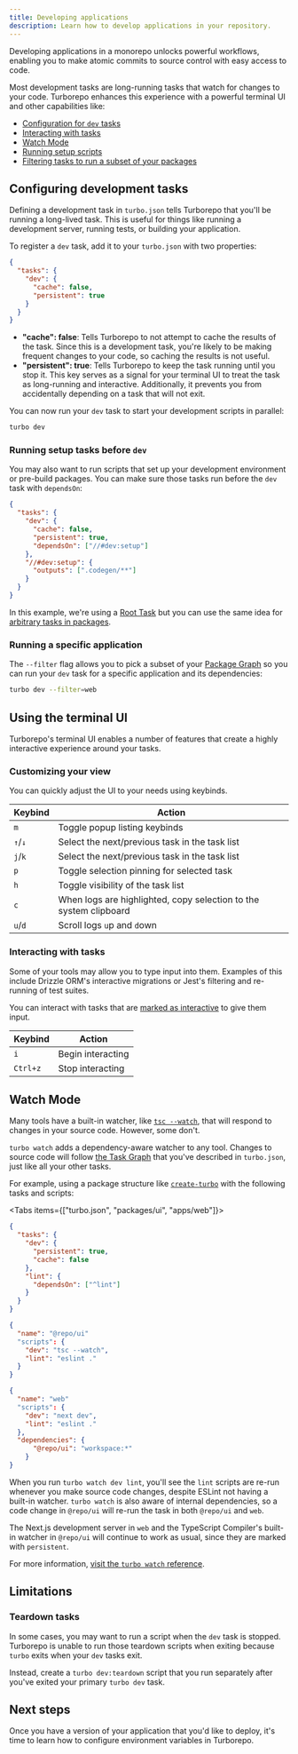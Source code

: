 ```yaml
---
title: Developing applications
description: Learn how to develop applications in your repository.
---
```



Developing applications in a monorepo unlocks powerful workflows, enabling you to make atomic commits to source control with easy access to code.

Most development tasks are long-running tasks that watch for changes to your code. Turborepo enhances this experience with a powerful terminal UI and other capabilities like:

- [Configuration for `dev` tasks](#configuring-development-tasks)
- [Interacting with tasks](#interacting-with-tasks)
- [Watch Mode](#watch-mode)
- [Running setup scripts](#running-setup-tasks-before-dev)
- [Filtering tasks to run a subset of your packages](#running-a-specific-application)

## Configuring development tasks

Defining a development task in `turbo.json` tells Turborepo that you'll be running a long-lived task. This is useful for things like running a development server, running tests, or building your application.

To register a `dev` task, add it to your `turbo.json` with two properties:

```json title="./turbo.json"
{
  "tasks": {
    "dev": {
      "cache": false,
      "persistent": true
    }
  }
}
```

- **"cache": false**: Tells Turborepo to not attempt to cache the results of the task. Since this is a development task, you're likely to be making frequent changes to your code, so caching the results is not useful.
- **"persistent": true**: Tells Turborepo to keep the task running until you stop it. This key serves as a signal for your terminal UI to treat the task as long-running and interactive. Additionally, it prevents you from accidentally depending on a task that will not exit.

You can now run your `dev` task to start your development scripts in parallel:

```bash title="Terminal"
turbo dev
```

### Running setup tasks before `dev`

You may also want to run scripts that set up your development environment or pre-build packages. You can make sure those tasks run before the `dev` task with `dependsOn`:

```json title="./turbo.json"
{
  "tasks": {
    "dev": {
      "cache": false,
      "persistent": true,
      "dependsOn": ["//#dev:setup"]
    },
    "//#dev:setup": {
      "outputs": [".codegen/**"]
    }
  }
}
```

In this example, we're using a [Root Task](/repo/docs/crafting-your-repository/configuring-tasks#registering-root-tasks) but you can use the same idea for [arbitrary tasks in packages](/repo/docs/crafting-your-repository/configuring-tasks#depending-on-a-specific-task-in-a-specific-package).

### Running a specific application

The `--filter` flag allows you to pick a subset of your [Package Graph](/repo/docs/core-concepts/package-and-task-graph#package-graph) so you can run your `dev` task for a specific application and its dependencies:

```bash title="Terminal"
turbo dev --filter=web
```

## Using the terminal UI

Turborepo's terminal UI enables a number of features that create a highly interactive experience around your tasks.

### Customizing your view

You can quickly adjust the UI to your needs using keybinds.

| Keybind | Action                                                            |
| ------- | ----------------------------------------------------------------- |
| `m`     | Toggle popup listing keybinds                                     |
| `↑`/`↓` | Select the next/previous task in the task list                    |
| `j`/`k` | Select the next/previous task in the task list                    |
| `p`     | Toggle selection pinning for selected task                        |
| `h`     | Toggle visibility of the task list                                |
| `c`     | When logs are highlighted, copy selection to the system clipboard |
| `u`/`d` | Scroll logs `u`p and `d`own                                       |

### Interacting with tasks

Some of your tools may allow you to type input into them. Examples of this include Drizzle ORM's interactive migrations or Jest's filtering and re-running of test suites.

You can interact with tasks that are [marked as interactive](/repo/docs/reference/configuration#interactive) to give them input.

| Keybind  | Action            |
| -------- | ----------------- |
| `i`      | Begin interacting |
| `Ctrl+z` | Stop interacting  |

## Watch Mode

Many tools have a built-in watcher, like [`tsc --watch`](https://www.typescriptlang.org/docs/handbook/compiler-options.html#compiler-options),
that will respond to changes in your source code. However, some don't.

`turbo watch` adds a dependency-aware watcher to any tool. Changes to source code will follow [the Task Graph](/repo/docs/core-concepts/package-and-task-graph#task-graph) that you've described in `turbo.json`, just like all your other tasks.

For example, using a package structure like [`create-turbo`](/repo/docs/reference/create-turbo) with the following tasks and scripts:

<Tabs items={["turbo.json", "packages/ui", "apps/web"]}>
<Tab value="turbo.json">

```json title="turbo.json"
{
  "tasks": {
    "dev": {
      "persistent": true,
      "cache": false
    },
    "lint": {
      "dependsOn": ["^lint"]
    }
  }
}
```

</Tab>

<Tab value="packages/ui">

```json title="package.json"
{
  "name": "@repo/ui"
  "scripts": {
    "dev": "tsc --watch",
    "lint": "eslint ."
  }
}
```

</Tab>

<Tab value="apps/web">

```json title="package.json"
{
  "name": "web"
  "scripts": {
    "dev": "next dev",
    "lint": "eslint ."
  },
  "dependencies": {
      "@repo/ui": "workspace:*"
    }
}
```

</Tab>
</Tabs>

When you run `turbo watch dev lint`, you'll see the `lint` scripts are re-run whenever you make source code changes, despite ESLint not having a built-in watcher. `turbo watch` is also aware of internal dependencies, so a code change in `@repo/ui` will re-run the task in both `@repo/ui` and `web`.

The Next.js development server in `web` and the TypeScript Compiler's built-in watcher in `@repo/ui` will continue to work as usual, since they are marked with `persistent`.

For more information, [visit the `turbo watch` reference](/repo/docs/reference/watch).

## Limitations

### Teardown tasks

In some cases, you may want to run a script when the `dev` task is stopped. Turborepo is unable to run those teardown scripts when exiting because `turbo` exits when your `dev` tasks exit.

Instead, create a `turbo dev:teardown` script that you run separately after you've exited your primary `turbo dev` task.

## Next steps

Once you have a version of your application that you'd like to deploy, it's time to learn how to configure environment variables in Turborepo.
